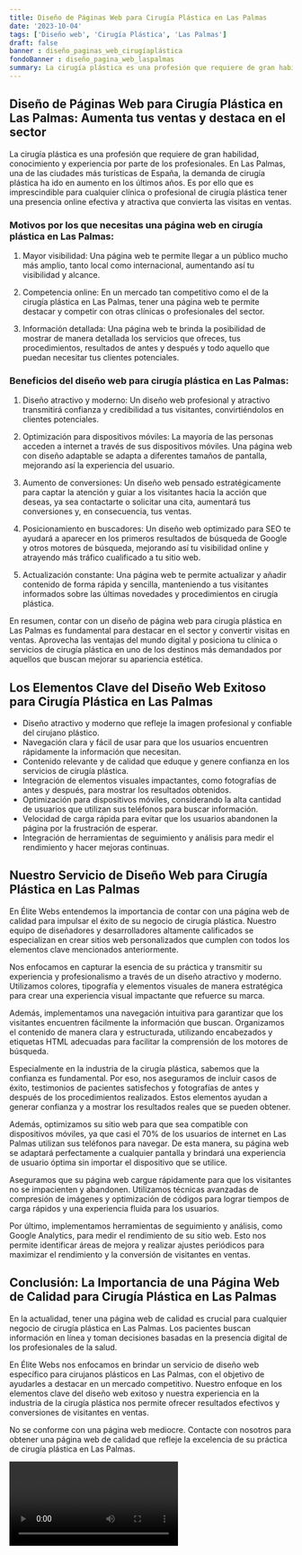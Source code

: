```yaml
---
title: Diseño de Páginas Web para Cirugía Plástica en Las Palmas
date: '2023-10-04'
tags: ['Diseño web', 'Cirugía Plástica', 'Las Palmas']
draft: false
banner : diseño_paginas_web_cirugíaplástica
fondoBanner : diseño_pagina_web_laspalmas
summary: La cirugía plástica es una profesión que requiere de gran habilidad, conocimiento y experiencia por parte de los profesionales. En Las Palmas, una de las ciudades más turísticas de España, la demanda de cirugía plástica ha ido en aumento en los últimos años. Es por ello que es imprescindible para cualquier clínica o profesional de cirugía plástica tener una presencia online efectiva y atractiva que convierta las visitas en ventas.
---
```


## Diseño de Páginas Web para Cirugía Plástica en Las Palmas: Aumenta tus ventas y destaca en el sector

La cirugía plástica es una profesión que requiere de gran habilidad, conocimiento y experiencia por parte de los profesionales. En Las Palmas, una de las ciudades más turísticas de España, la demanda de cirugía plástica ha ido en aumento en los últimos años. Es por ello que es imprescindible para cualquier clínica o profesional de cirugía plástica tener una presencia online efectiva y atractiva que convierta las visitas en ventas.

### Motivos por los que necesitas una página web en cirugía plástica en Las Palmas:

1. Mayor visibilidad: Una página web te permite llegar a un público mucho más amplio, tanto local como internacional, aumentando así tu visibilidad y alcance.

2. Competencia online: En un mercado tan competitivo como el de la cirugía plástica en Las Palmas, tener una página web te permite destacar y competir con otras clínicas o profesionales del sector.

3. Información detallada: Una página web te brinda la posibilidad de mostrar de manera detallada los servicios que ofreces, tus procedimientos, resultados de antes y después y todo aquello que puedan necesitar tus clientes potenciales.

### Beneficios del diseño web para cirugía plástica en Las Palmas:

1. Diseño atractivo y moderno: Un diseño web profesional y atractivo transmitirá confianza y credibilidad a tus visitantes, convirtiéndolos en clientes potenciales.

2. Optimización para dispositivos móviles: La mayoría de las personas acceden a internet a través de sus dispositivos móviles. Una página web con diseño adaptable se adapta a diferentes tamaños de pantalla, mejorando así la experiencia del usuario.

3. Aumento de conversiones: Un diseño web pensado estratégicamente para captar la atención y guiar a los visitantes hacia la acción que deseas, ya sea contactarte o solicitar una cita, aumentará tus conversiones y, en consecuencia, tus ventas.

4. Posicionamiento en buscadores: Un diseño web optimizado para SEO te ayudará a aparecer en los primeros resultados de búsqueda de Google y otros motores de búsqueda, mejorando así tu visibilidad online y atrayendo más tráfico cualificado a tu sitio web.

5. Actualización constante: Una página web te permite actualizar y añadir contenido de forma rápida y sencilla, manteniendo a tus visitantes informados sobre las últimas novedades y procedimientos en cirugía plástica.

En resumen, contar con un diseño de página web para cirugía plástica en Las Palmas es fundamental para destacar en el sector y convertir visitas en ventas. Aprovecha las ventajas del mundo digital y posiciona tu clínica o servicios de cirugía plástica en uno de los destinos más demandados por aquellos que buscan mejorar su apariencia estética.

<GifSeo />

<Cta />

## Los Elementos Clave del Diseño Web Exitoso para Cirugía Plástica en Las Palmas

- Diseño atractivo y moderno que refleje la imagen profesional y confiable del cirujano plástico.
- Navegación clara y fácil de usar para que los usuarios encuentren rápidamente la información que necesitan.
- Contenido relevante y de calidad que eduque y genere confianza en los servicios de cirugía plástica.
- Integración de elementos visuales impactantes, como fotografías de antes y después, para mostrar los resultados obtenidos.
- Optimización para dispositivos móviles, considerando la alta cantidad de usuarios que utilizan sus teléfonos para buscar información.
- Velocidad de carga rápida para evitar que los usuarios abandonen la página por la frustración de esperar.
- Integración de herramientas de seguimiento y análisis para medir el rendimiento y hacer mejoras continuas.

## Nuestro Servicio de Diseño Web para Cirugía Plástica en Las Palmas

En Élite Webs entendemos la importancia de contar con una página web de calidad para impulsar el éxito de su negocio de cirugía plástica. Nuestro equipo de diseñadores y desarrolladores altamente calificados se especializan en crear sitios web personalizados que cumplen con todos los elementos clave mencionados anteriormente.

Nos enfocamos en capturar la esencia de su práctica y transmitir su experiencia y profesionalismo a través de un diseño atractivo y moderno. Utilizamos colores, tipografía y elementos visuales de manera estratégica para crear una experiencia visual impactante que refuerce su marca.

Además, implementamos una navegación intuitiva para garantizar que los visitantes encuentren fácilmente la información que buscan. Organizamos el contenido de manera clara y estructurada, utilizando encabezados y etiquetas HTML adecuadas para facilitar la comprensión de los motores de búsqueda.

Especialmente en la industria de la cirugía plástica, sabemos que la confianza es fundamental. Por eso, nos aseguramos de incluir casos de éxito, testimonios de pacientes satisfechos y fotografías de antes y después de los procedimientos realizados. Estos elementos ayudan a generar confianza y a mostrar los resultados reales que se pueden obtener.

Además, optimizamos su sitio web para que sea compatible con dispositivos móviles, ya que casi el 70% de los usuarios de internet en Las Palmas utilizan sus teléfonos para navegar. De esta manera, su página web se adaptará perfectamente a cualquier pantalla y brindará una experiencia de usuario óptima sin importar el dispositivo que se utilice.

Aseguramos que su página web cargue rápidamente para que los visitantes no se impacienten y abandonen. Utilizamos técnicas avanzadas de compresión de imágenes y optimización de códigos para lograr tiempos de carga rápidos y una experiencia fluida para los usuarios.

Por último, implementamos herramientas de seguimiento y análisis, como Google Analytics, para medir el rendimiento de su sitio web. Esto nos permite identificar áreas de mejora y realizar ajustes periódicos para maximizar el rendimiento y la conversión de visitantes en ventas.

## Conclusión: La Importancia de una Página Web de Calidad para Cirugía Plástica en Las Palmas

En la actualidad, tener una página web de calidad es crucial para cualquier negocio de cirugía plástica en Las Palmas. Los pacientes buscan información en línea y toman decisiones basadas en la presencia digital de los profesionales de la salud.

En Élite Webs nos enfocamos en brindar un servicio de diseño web específico para cirujanos plásticos en Las Palmas, con el objetivo de ayudarles a destacar en un mercado competitivo. Nuestro enfoque en los elementos clave del diseño web exitoso y nuestra experiencia en la industria de la cirugía plástica nos permite ofrecer resultados efectivos y conversiones de visitantes en ventas.

No se conforme con una página web mediocre. Contacte con nosotros para obtener una página web de calidad que refleje la excelencia de su práctica de cirugía plástica en Las Palmas.

<Video />

<CtaBot job='Cirugía Plástica' city='Las Palmas'/>

<Gmaps query='Las Palmas+españa+maps' />